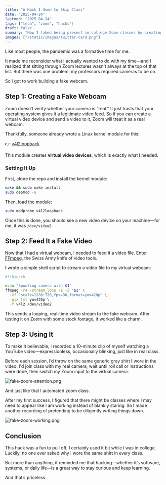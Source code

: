 ```yaml
---
title: "A Hack I Used to Skip Class"
date: "2025-04-24"
lastmod: "2025-04-24"
tags: ["tech", "zoom", "hacks"]
draft: false
summary: "How I faked being present in college Zoom classes by creating a fake webcam"
images: ["/static/images/twitter-card.png"]
---
```


Like most people, the pandemic was a formative time for me.

It made me reconsider what I actually wanted to do with my time—and I realized that sitting through Zoom lectures wasn’t always at the top of that list. But there was one problem: my professors required cameras to be on.

So I got to work building a fake webcam.

## Step 1: Creating a Fake Webcam

Zoom doesn’t verify whether your camera is “real.” It just trusts that your operating system gives it a legitimate video feed. So if you can create a virtual video device and send a video to it, Zoom will treat it as a real webcam.

Thankfully, someone already wrote a Linux kernel module for this:

👉 [v4l2loopback](https://github.com/umlaeute/v4l2loopback)

This module creates **virtual video devices**, which is exactly what I needed.

### Setting It Up

First, clone the repo and install the kernel module:

```bash
make && sudo make install
sudo depmod -a

```

Then, load the module:

```bash
sudo modprobe v4l2loopback

```

Once this is done, you should see a new video device on your machine—for me, it was `/dev/video2`.

## Step 2: Feed It a Fake Video

Now that I had a virtual webcam, I needed to feed it a video file. Enter [FFmpeg](https://ffmpeg.org/), the Swiss Army knife of video tools.

I wrote a simple shell script to stream a video file to my virtual webcam:

```bash
#!/bin/sh

echo "Spoofing camera with $1"
ffmpeg -re -stream_loop -1 -i "$1" \
  -vf "scale=1280:720,fps=30,format=yuv420p" \
  -pix_fmt yuv420p \
  -f v4l2 /dev/video2

```

This sends a looping, real-time video stream to the fake webcam. After testing it on Zoom with some stock footage, it worked like a charm.

## Step 3: Using It

To make it believable, I recorded a 10-minute clip of myself watching a YouTube video—expressionless, occasionally blinking, just like in real class.

Before each session, I’d throw on the same generic gray shirt I wore in the video. I'd join class with my real camera, wait until roll call or instructions were done, then switch my Zoom input to the virtual camera.

![fake-zoom-attention.png](/static/images/fake-zoom-attention.png)

And just like that I automated zoom class. 

After my first success, I figured that there might be classes where I may need to appear like I am working instead of blankly staring. So I made another recording of pretending to be diligently writing things down. 

![fake-zoom-working.png](/static/images/fake-zoom-working.png)

## Conclusion

This hack was a fun to pull off, I certainly used it bit while I was in college. Luckily, no one ever asked why I wore the same shirt in every class.

But more than anything, it reminded me that hacking—whether it’s software, systems, or daily life—is a great way to stay curious and keep learning.

And that’s priceless.